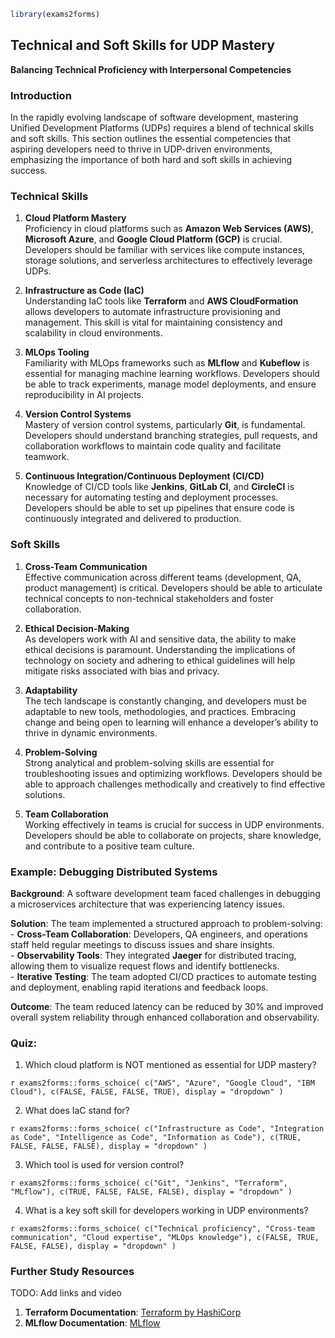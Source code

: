 ```r
library(exams2forms)
```

## **Technical and Soft Skills for UDP Mastery**  
**Balancing Technical Proficiency with Interpersonal Competencies**  

### **Introduction**  
In the rapidly evolving landscape of software development, mastering Unified Development Platforms (UDPs) requires a blend of technical skills and soft skills. This section outlines the essential competencies that aspiring developers need to thrive in UDP-driven environments, emphasizing the importance of both hard and soft skills in achieving success.

### **Technical Skills**  
1. **Cloud Platform Mastery**  
   Proficiency in cloud platforms such as **Amazon Web Services (AWS)**, **Microsoft Azure**, and **Google Cloud Platform (GCP)** is crucial. Developers should be familiar with services like compute instances, storage solutions, and serverless architectures to effectively leverage UDPs.

2. **Infrastructure as Code (IaC)**  
   Understanding IaC tools like **Terraform** and **AWS CloudFormation** allows developers to automate infrastructure provisioning and management. This skill is vital for maintaining consistency and scalability in cloud environments.

3. **MLOps Tooling**  
   Familiarity with MLOps frameworks such as **MLflow** and **Kubeflow** is essential for managing machine learning workflows. Developers should be able to track experiments, manage model deployments, and ensure reproducibility in AI projects.

4. **Version Control Systems**  
   Mastery of version control systems, particularly **Git**, is fundamental. Developers should understand branching strategies, pull requests, and collaboration workflows to maintain code quality and facilitate teamwork.

5. **Continuous Integration/Continuous Deployment (CI/CD)**  
   Knowledge of CI/CD tools like **Jenkins**, **GitLab CI**, and **CircleCI** is necessary for automating testing and deployment processes. Developers should be able to set up pipelines that ensure code is continuously integrated and delivered to production.

### **Soft Skills**  
1. **Cross-Team Communication**  
   Effective communication across different teams (development, QA, product management) is critical. Developers should be able to articulate technical concepts to non-technical stakeholders and foster collaboration.

2. **Ethical Decision-Making**  
   As developers work with AI and sensitive data, the ability to make ethical decisions is paramount. Understanding the implications of technology on society and adhering to ethical guidelines will help mitigate risks associated with bias and privacy.

3. **Adaptability**  
   The tech landscape is constantly changing, and developers must be adaptable to new tools, methodologies, and practices. Embracing change and being open to learning will enhance a developer's ability to thrive in dynamic environments.

4. **Problem-Solving**  
   Strong analytical and problem-solving skills are essential for troubleshooting issues and optimizing workflows. Developers should be able to approach challenges methodically and creatively to find effective solutions.

5. **Team Collaboration**  
   Working effectively in teams is crucial for success in UDP environments. Developers should be able to collaborate on projects, share knowledge, and contribute to a positive team culture.

### **Example: Debugging Distributed Systems**  
**Background**: A software development team faced challenges in debugging a microservices architecture that was experiencing latency issues.  

**Solution**: The team implemented a structured approach to problem-solving:  
- **Cross-Team Collaboration**: Developers, QA engineers, and operations staff held regular meetings to discuss issues and share insights.  
- **Observability Tools**: They integrated **Jaeger** for distributed tracing, allowing them to visualize request flows and identify bottlenecks.  
- **Iterative Testing**: The team adopted CI/CD practices to automate testing and deployment, enabling rapid iterations and feedback loops.  

**Outcome**: The team reduced latency can be reduced by 30% and improved overall system reliability through enhanced collaboration and observability.

### **Quiz:**  

1. Which cloud platform is NOT mentioned as essential for UDP mastery?

`r exams2forms::forms_schoice( c("AWS", "Azure", "Google Cloud", "IBM Cloud"), c(FALSE, FALSE, FALSE, TRUE), display = "dropdown" )`

2. What does IaC stand for?

`r exams2forms::forms_schoice( c("Infrastructure as Code", "Integration as Code", "Intelligence as Code", "Information as Code"), c(TRUE, FALSE, FALSE, FALSE), display = "dropdown" )`

3. Which tool is used for version control?

`r exams2forms::forms_schoice( c("Git", "Jenkins", "Terraform", "MLflow"), c(TRUE, FALSE, FALSE, FALSE), display = "dropdown" )`

4. What is a key soft skill for developers working in UDP environments?

`r exams2forms::forms_schoice( c("Technical proficiency", "Cross-team communication", "Cloud expertise", "MLOps knowledge"), c(FALSE, TRUE, FALSE, FALSE), display = "dropdown" )`

### **Further Study Resources**  

TODO: Add links and video

1. **Terraform Documentation**: [Terraform by HashiCorp](https://www.terraform.io/docs/index.html)
2. **MLflow Documentation**: [MLflow](https://www.mlflow.org/docs/latest/index.html)

